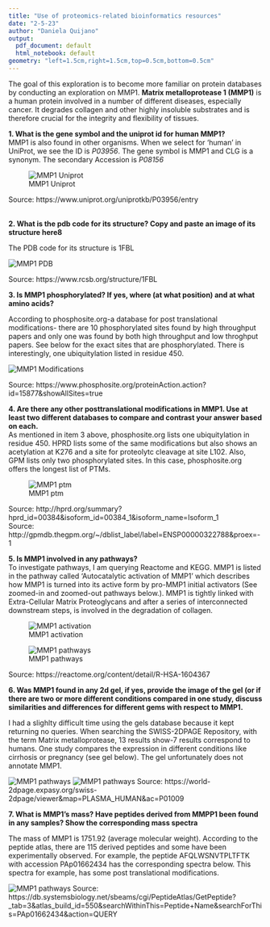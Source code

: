 ```yaml
---
title: "Use of proteomics-related bioinformatics resources"
date: "2-5-23"
author: "Daniela Quijano"
output:
  pdf_document: default
  html_notebook: default
geometry: "left=1.5cm,right=1.5cm,top=0.5cm,bottom=0.5cm"
---
```


The goal of this exploration is to become more familiar on protein databases by conducting an exploration on MMP1. **Matrix metalloprotease 1 (MMP1)** is a human protein involved in a number of different diseases, especially cancer. It degrades collagen and other highly insoluble substrates and is therefore crucial for the integrity and flexibility of tissues.

**1. What is the gene symbol and the uniprot id for human MMP1?** <br>
MMP1 is also found in other organisms. When we select for 'human' in UniProt, we see the ID is *P03956*. The gene symbol is MMP1 and CLG is a synonym. The secondary Accession is *P08156*

![MMP1 Uniprot](mmp1_uniprot.png)

Source:
https://www.uniprot.org/uniprotkb/P03956/entry

<br>
**2. What is the pdb code for its structure? Copy and paste an image of its structure here8** <br>

The PDB code for its structure is 1FBL <br>


![MMP1 PDB](mmp1_PDB.png)
<br>

Source: https://www.rcsb.org/structure/1FBL

**3. Is MMP1 phosphorylated? If yes, where (at what position) and at what amino acids?** <br>

According to phosphosite.org-a database for post translational modifications- there are 10 phosphorylated sites found by high throughput papers and only one was found by both high throughput and low throghput papers. See below for the exact sites that are phosphorylated. There is interestingly, one ubiquitylation listed in residue 450. 

![MMP1 Modifications](mmp1_modifications.png)
<br>

Source: https://www.phosphosite.org/proteinAction.action?id=15877&showAllSites=true

**4. Are there any other posttranslational modifications in MMP1. Use at least two different databases to compare and contrast your answer based on each.** <br>
As mentioned in item 3 above, phosphosite.org lists one ubiquitylation in residue 450. HPRD lists some of the same modifications but also shows an acetylation at K276 and a site for proteolytc cleavage at site L102. Also, GPM lists only two phosphorylated sites. In this case, phosphosite.org offers the longest list of PTMs.

![MMP1 ptm](mmp1_ptm.png)

Source: http://hprd.org/summary?hprd_id=00384&isoform_id=00384_1&isoform_name=Isoform_1  <br>
Source: http://gpmdb.thegpm.org/~/dblist_label/label=ENSP00000322788&proex=-1  <br>


**5. Is MMP1 involved in any pathways?**<br>
To investigate pathways, I am querying Reactome and KEGG. MMP1 is listed in the pathway called 'Autocatalytic activation of MMP1' which describes how MMP1 is turned into its active form by pro-MMP1 initial activators (See zoomed-in and zoomed-out pathways below.). MMP1 is tightly linked with Extra-Cellular Matrix Proteoglycans and after a series of interconnected downstream steps, is involved in the degradation of collagen. 


![MMP1 activation](mmp1_activation.png)

![MMP1 pathways](mmp1_pathways.png)

Source: https://reactome.org/content/detail/R-HSA-1604367

**6. Was MMP1 found in any 2d gel, if yes, provide the image of the gel (or if there are two or more different conditions compared in one study, discuss similarities and differences for different gems with respect to MMP1.**<br>

I had a slighlty difficult time using the gels database because it kept returning no queries. When searching the SWISS-2DPAGE Repository, with the term Matrix metalloprotease, 13 results show-7 results correspond to humans. One study compares the expression in different conditions like cirrhosis or pregnancy (see gel below). The gel unfortunately does not annotate MMP1. 

![MMP1 pathways](mmp1_gelsinfo.png)
![MMP1 pathways](mmp1_gel.png)
Source: https://world-2dpage.expasy.org/swiss-2dpage/viewer&map=PLASMA_HUMAN&ac=P01009

**7. What is MMP1’s mass? Have peptides derived from MMPP1 been found in any samples? Show the corresponding mass spectra**<br>

The mass of MMP1 is 1751.92 (average molecular weight). According to the peptide atlas, there are 115 derived peptides and some have been experimentally observed. For example, the peptide AFQLWSNVTPLTFTK with accession PAp01662434 has the corresponding spectra below. This spectra for example, has some post translational modifications. 

![MMP1 pathways](mmp1_peptide.png)
Source: https://db.systemsbiology.net/sbeams/cgi/PeptideAtlas/GetPeptide?_tab=3&atlas_build_id=550&searchWithinThis=Peptide+Name&searchForThis=PAp01662434&action=QUERY
